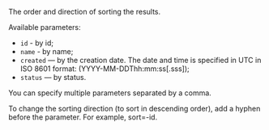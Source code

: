 The order and direction of sorting the results.

Available parameters:

* `id` - by id;
* `name` - by name;
* `created` — by the creation date. The date and time is specified in UTC in ISO 8601 format: (YYYY-MM-DDThh:mm:ss[.sss]);
* `status` — by status.

You can specify multiple parameters separated by a comma.

To change the sorting direction (to sort in descending order), add a hyphen before the parameter. For example, sort=-id.
